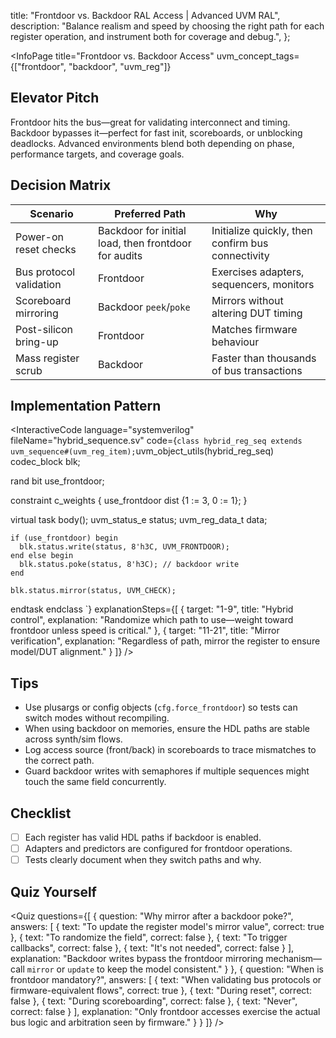 
  title: "Frontdoor vs. Backdoor RAL Access | Advanced UVM RAL",
  description: "Balance realism and speed by choosing the right path for each register operation, and instrument both for coverage and debug.",
};

<InfoPage
  title="Frontdoor vs. Backdoor Access"
  uvm_concept_tags={["frontdoor", "backdoor", "uvm_reg"]}
>

  ## Elevator Pitch

  Frontdoor hits the bus—great for validating interconnect and timing. Backdoor bypasses it—perfect for fast init, scoreboards, or unblocking deadlocks. Advanced environments blend both depending on phase, performance targets, and coverage goals.

  ## Decision Matrix

  | Scenario | Preferred Path | Why |
  | --- | --- | --- |
  | Power-on reset checks | Backdoor for initial load, then frontdoor for audits | Initialize quickly, then confirm bus connectivity |
  | Bus protocol validation | Frontdoor | Exercises adapters, sequencers, monitors |
  | Scoreboard mirroring | Backdoor `peek`/`poke` | Mirrors without altering DUT timing |
  | Post-silicon bring-up | Frontdoor | Matches firmware behaviour |
  | Mass register scrub | Backdoor | Faster than thousands of bus transactions |

  ## Implementation Pattern

  <InteractiveCode
    language="systemverilog"
    fileName="hybrid_sequence.sv"
    code={`
class hybrid_reg_seq extends uvm_sequence#(uvm_reg_item);
  `uvm_object_utils(hybrid_reg_seq)
  codec_block blk;

  rand bit use_frontdoor;

  constraint c_weights { use_frontdoor dist {1 := 3, 0 := 1}; }

  virtual task body();
    uvm_status_e status;
    uvm_reg_data_t data;

    if (use_frontdoor) begin
      blk.status.write(status, 8'h3C, UVM_FRONTDOOR);
    end else begin
      blk.status.poke(status, 8'h3C); // backdoor write
    end

    blk.status.mirror(status, UVM_CHECK);
  endtask
endclass
    `}
    explanationSteps={[
      { target: "1-9", title: "Hybrid control", explanation: "Randomize which path to use—weight toward frontdoor unless speed is critical." },
      { target: "11-21", title: "Mirror verification", explanation: "Regardless of path, mirror the register to ensure model/DUT alignment." }
    ]}
  />

  ## Tips

  - Use plusargs or config objects (`cfg.force_frontdoor`) so tests can switch modes without recompiling.
  - When using backdoor on memories, ensure the HDL paths are stable across synth/sim flows.
  - Log access source (front/back) in scoreboards to trace mismatches to the correct path.
  - Guard backdoor writes with semaphores if multiple sequences might touch the same field concurrently.

  ## Checklist

  - [ ] Each register has valid HDL paths if backdoor is enabled.
  - [ ] Adapters and predictors are configured for frontdoor operations.
  - [ ] Tests clearly document when they switch paths and why.

  ## Quiz Yourself

  <Quiz questions={[
    {
      question: "Why mirror after a backdoor poke?",
      answers: [
        { text: "To update the register model's mirror value", correct: true },
        { text: "To randomize the field", correct: false },
        { text: "To trigger callbacks", correct: false },
        { text: "It's not needed", correct: false }
      ],
      explanation: "Backdoor writes bypass the frontdoor mirroring mechanism—call `mirror` or `update` to keep the model consistent." }
    },
    {
      question: "When is frontdoor mandatory?",
      answers: [
        { text: "When validating bus protocols or firmware-equivalent flows", correct: true },
        { text: "During reset", correct: false },
        { text: "During scoreboarding", correct: false },
        { text: "Never", correct: false }
      ],
      explanation: "Only frontdoor accesses exercise the actual bus logic and arbitration seen by firmware." }
    }
  ]} />

</InfoPage>
